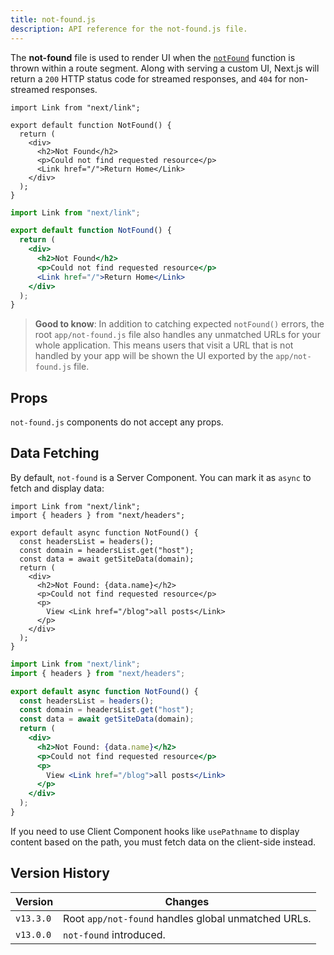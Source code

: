 ```yaml
---
title: not-found.js
description: API reference for the not-found.js file.
---
```


The **not-found** file is used to render UI when the [`notFound`](/docs/app/api-reference/functions/not-found) function is thrown within a route segment. Along with serving a custom UI, Next.js will return a `200` HTTP status code for streamed responses, and `404` for non-streamed responses.

```tsx filename="app/not-found.tsx" switcher
import Link from "next/link";

export default function NotFound() {
  return (
    <div>
      <h2>Not Found</h2>
      <p>Could not find requested resource</p>
      <Link href="/">Return Home</Link>
    </div>
  );
}
```

```jsx filename="app/blog/not-found.js" switcher
import Link from "next/link";

export default function NotFound() {
  return (
    <div>
      <h2>Not Found</h2>
      <p>Could not find requested resource</p>
      <Link href="/">Return Home</Link>
    </div>
  );
}
```

> **Good to know**: In addition to catching expected `notFound()` errors, the root `app/not-found.js` file also handles any unmatched URLs for your whole application. This means users that visit a URL that is not handled by your app will be shown the UI exported by the `app/not-found.js` file.

## Props

`not-found.js` components do not accept any props.

## Data Fetching

By default, `not-found` is a Server Component. You can mark it as `async` to fetch and display data:

```tsx filename="app/not-found.tsx" switcher
import Link from "next/link";
import { headers } from "next/headers";

export default async function NotFound() {
  const headersList = headers();
  const domain = headersList.get("host");
  const data = await getSiteData(domain);
  return (
    <div>
      <h2>Not Found: {data.name}</h2>
      <p>Could not find requested resource</p>
      <p>
        View <Link href="/blog">all posts</Link>
      </p>
    </div>
  );
}
```

```jsx filename="app/not-found.jsx" switcher
import Link from "next/link";
import { headers } from "next/headers";

export default async function NotFound() {
  const headersList = headers();
  const domain = headersList.get("host");
  const data = await getSiteData(domain);
  return (
    <div>
      <h2>Not Found: {data.name}</h2>
      <p>Could not find requested resource</p>
      <p>
        View <Link href="/blog">all posts</Link>
      </p>
    </div>
  );
}
```

If you need to use Client Component hooks like `usePathname` to display content based on the path, you must fetch data on the client-side instead.

## Version History

| Version   | Changes                                             |
| --------- | --------------------------------------------------- |
| `v13.3.0` | Root `app/not-found` handles global unmatched URLs. |
| `v13.0.0` | `not-found` introduced.                             |
